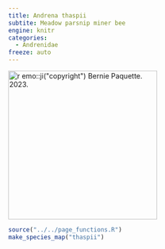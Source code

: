 ```yaml
---
title: Andrena thaspii
subtite: Meadow parsnip miner bee
engine: knitr
categories:
  - Andrenidae
freeze: auto
---
```

[![`r emo::ji("copyright")` Bernie Paquette. 2023.](/files/no_bee.png){height=300}](https://inaturalist.ca/observations/169218633)

```r
source("../../page_functions.R")
make_species_map("thaspii")
```
